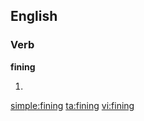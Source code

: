 ==English==

===Verb===
'''fining'''

# {{present participle of|[[fine]]}}

[[simple:fining]]
[[ta:fining]]
[[vi:fining]]